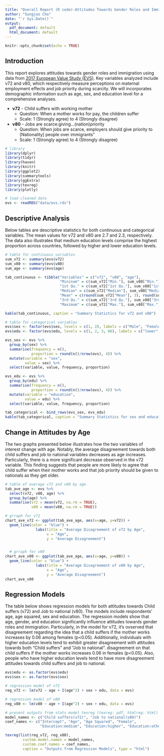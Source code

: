 ```yaml
---
title: "Overall Report (R code)-Attitudes Towards Gender Roles and Immigration"
author: "Sungjoo Cho"
date: "`r Sys.Date()`"
output:
  pdf_document: default
  html_document: default
---
```


```r
knitr::opts_chunk$set(echo = TRUE)
```


## Introduction

This report explores attitudes towards gender roles and immigration using data from [2017 European Value Study (EVS)](https://search.gesis.org/research_data/ZA7500). Key variables analyzed include v72 and v80, which respectively measure perceptions on maternal employment effects and job priority during scarcity. We will incorporates demographic information such as age, sex, and education level for a comprehensive analyses.

-   **v72** - Child suffers with working mother
    -   Question: When a mother works for pay, the children suffer
    -   Scale: 1 (Strongly agree) to 4 (Strongly disagree)
-   **v80** - Jobs are scarce:giving...(nation)priority
    -   Question: When jobs are scarce, employers should give priority to [Nationality] people over immigrants"
    -   Scale: 1 (Strongly agree) to 4 (Strongly disagree)

```r
# library
library(dplyr)
library(tidyr)
library(haven)
library(knitr)
library(ggplot2)
library(summarytools)
library(ggExtra)
library(texreg)
library(plotly)
```

```r
# load cleaned data
evs <- readRDS("data/evs.rds")
```


## Descriptive Analysis

Below tables are descriptive statistics for both continuous and categorical variables. The mean values for v72 and v80 are 2.7 and 2.3, respectively. The data also illustrates that medium education levels comprise the highest proportion across countries, followed by higher and lower education levels.

```r
# table for continuous variables
sum_v72 <- summary(evs$v72)
sum_v80 <- summary(evs$v80)
sum_age <- summary(evs$age)

tab_continuous <- tibble("Variables" = c("v72", "v80", "age"),
                         "Mininum" = c(sum_v72["Min."], sum_v80["Min."], sum_age["Min."]),
                         "1st Qu." = c(sum_v72["1st Qu."], sum_v80["1st Qu."], sum_age["1st Qu."]),
                         "Median" = c(sum_v72["Median"], sum_v80["Median"], sum_age["Median"]),
                         "Mean" = c(round(sum_v72["Mean"], 3), round(sum_v80["Mean"], 3), sum_age["Mean"]),
                         "3rd Qu." = c(sum_v72["3rd Qu."], sum_v80["3rd Qu."], sum_age["3rd Qu."]),
                         "Maximum" = c(sum_v72["Max."], sum_v80["Max."], sum_age["Max."]))

kable(tab_continuous, caption = "Summary Statistics for v72 and v80")
```

```r
# table for categorical variables
evs$sex <- factor(evs$sex, levels = c(1, 2), labels = c("Male", "Female"))
evs$edu <- factor(evs$edu, levels = c(1, 2, 3, 66), labels = c("lower", "medium", "higher", "other"))

evs_sex <- evs %>%
  group_by(sex) %>%
  summarise(frequency = n(),
            proportion = round(n()/nrow(evs), 4)) %>%
  mutate(variable = "sex",
         value = sex) %>%
  select(variable, value, frequency, proportion)

evs_edu <- evs %>%
  group_by(edu) %>%
  summarise(frequency = n(),
            proportion = round(n()/nrow(evs), 4)) %>%
  mutate(variable = "education",
         value = edu) %>%
  select(variable, value, frequency, proportion)

tab_categorical <- bind_rows(evs_sex, evs_edu)
kable(tab_categorical, caption = "Summary Statistics for sex and education")
```


## Change in Attitudes by Age

The two graphs presented below illustrates how the two variables of interest change with age. Notably, the average disagreement towards both child suffers and job to national variables decreases as age increases. Particularly, there is a more significant decrease observed in the v72 variable. This finding suggests that people are more likely to agree that child suffer when their mother works and that job priority should be given to nationals as they get older.

```r
# table of average v72 and v80 by age
tab_ave_age <- evs %>%
  select(v72, v80, age) %>%
  group_by(age) %>%
  summarise(v72 = mean(v72, na.rm = TRUE),
            v80 = mean(v80, na.rm = TRUE))

# grraph for v72
chart_ave_v72 <- ggplot(tab_ave_age, aes(x=age, y=v72)) +
  geom_line(color = "blue") +
              labs(title = "Average Disagreement of v72 by Age", 
                   x = "Age", 
                   y = "Average Disagreement")


  # grraph for v80
chart_ave_v80 <- ggplot(tab_ave_age, aes(x=age, y=v80)) +
  geom_line(color = "blue") +
              labs(title = "Average Disagreement of v80 by Age", 
                   x = "Age", 
                   y = "Average Disagreement")
chart_ave_v80
```


## Regression Models

The table below shows regression models for both attitudes towards Child suffers (v72) and Job to national (v80). The models include respondents' age, age squared, sex and education. The regression models show that age, gender, and education significantly influence attitudes towards gender roles and immigration. Particularly, in the model for v72, it's ovserved that disagreement regarding the idea that a child suffers if the mother works increases by 0.06 among females (p<0.05). Additionally, individuals with higher education levels tend to exhibit greater disagreement with attitudes towards both "Child suffers" and "Job to national". 
disagreement on that child suffers if the mother works increases 0.06 in females (p<0.05). Also, people who have higher education levels tend to have more disagreement attitudes towards child suffers and job to national.

```r
evs$edu <- as.factor(evs$edu)
evs$sex <- as.factor(evs$sex)

# regression model of v72
reg_v72 <- lm(v72 ~ age + I(age^2) + sex + edu, data = evs)

# regression model of v80
reg_v80 <- lm(v80 ~ age + I(age^2) + sex + edu, data = evs)

# present outputs from stats model texreg (texreg: pdf, htmlreg: html)
model_names <- c("Child suffers(v72)", "Job to national(v80)")
coef_names <- c("Intercept", "Age", "Age Squared", "Female", 
                "Education:medium", "Education:higher", "Education:other")

texreg(list(reg_v72, reg_v80), 
        custom.model.names = model_names, 
        custom.coef.names = coef_names,
        caption = "Outputs from Regression Models", type = "html")
```
